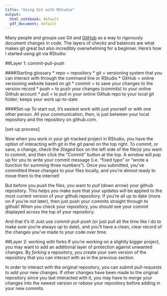 ```yaml
---
title: "Using Git with RStudio"
output:
  html_notebook: default
  pdf_document: default
---
```


Many people and groups use Git and [GitHub](https://github.com/) as a way to rigorously document changes in code. The layers of checks and balances are what makes git great but also incredibly overwhelming for a beginner. Here's how I started using git via RStudio:

##Layer 1: commit-pull-push

####Starting glossary
* repo = repository
* git = versioning system that you can interact with through the command line or RStudio
* GitHub = online versioning website based on git
* commit = to save your changes to the version record
* push = to push your changes (commits) to your online Github account
* pull = to pull in your online Github repo to your local git folder; keeps your work up-to-date

####Set-up
To start out, it's easiest work with just yourself or with one other person.  All your communication, then, is just between your local repository and the repository on github.com.  

[set-up process]

Now when you work in your git-tracked project in RStudio, you have the option of interacting with git in the git panel on the top right.  To commit, or save, a change, check the *Staged* box on the left side of the file(s) you want to commit, and then click the "Commit" button at the top. A window will pop up for you to write your commit message (i.e. "fixed typo" or "wrote a function for summing three numbers").  Once you submitted, you've committed these changes to your files locally, and you're almost ready to move them to the internet!

But before you *push* the files, you want to *pull* (down arrow) your github repository.  This helps you make sure that your updates will be applied to the most current version of your github repository.  If you're all up to date (more on if you're not later), then just push your commits straight through to github!  When you check your repository, you should see your commit displayed across the top of your repository. 

And that it's it!  Just use *commit-pull-push* (or just pull all the time like I do to make sure you're always up to date), and you'll have a clean, clear record of the changes you've made to your code over time.

##Layer 2: working with forks
If you're working on a slightly bigger project, you may want to add an additional layer of protection against unwanted changes.  By *forking* a repository, you create your own version of the repository that you can interact with as in the previous section.	

In order to interact with the original repository, you can *submit pull-requests* to add your new changes.  If other changes have been made to the original repository since you last interacted with it, you may have to *merge* your changes into the newest version or *rebase* your repository before adding in your new commits.








